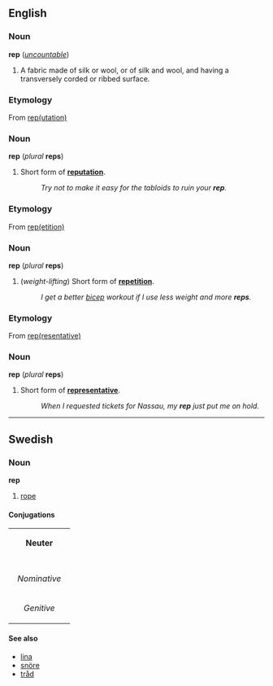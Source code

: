 ==English==
===Noun===
'''rep''' (''[[uncountable]]'')

#A fabric made of silk or wool, or of silk and wool, and having a transversely corded or ribbed surface.

===Etymology===
From [[reputation|rep(utation)]]

===Noun===
'''rep''' (''plural'' '''reps''')

#Short form of '''[[reputation]]'''.
#:''Try not to make it easy for the tabloids to ruin your '''rep'''.''

===Etymology===
From [[repetition|rep(etition)]]

===Noun===
'''rep''' (''plural'' '''reps''')

#(''weight-lifting'') Short form of '''[[repetition]]'''.
#:''I get a better [[bicep]] workout if I use less weight and more '''reps'''.''

===Etymology===
From [[representative|rep(resentative)]]

===Noun===
'''rep''' (''plural'' '''reps''')

#Short form of '''[[representative]]'''.
#:''When I requested tickets for Nassau, my '''rep''' just put me on hold.''

----
==Swedish==
===Noun===
'''rep'''
#[[rope]]
====Conjugations====
{| border=1 cellspacing=0 
| bgcolor=#FFFFF0 colspan=5 align=center | '''Neuter''' 
|- 
|- bgcolor=#FFFFF0 align=center 
! rowspan=2 | 
| colspan=2 width=105 | ''Singular'' 
| colspan=2 | ''Plural'' 
|- bgcolor=#FFFFF0 align=center 
| width=105 | ''Indefinite'' 
| width=105 | ''Definite'' 
| width=105 | ''Indefinite'' 
|  width=105 | ''Definite'' 
|- align=center 
| width=105 bgcolor=#FFFFF0 | ''Nominative'' 
| [[rep]] 
| [[repet]] 
| [[rep]] 
| [[repen]] 
|- align=center 
| width=105 bgcolor=#FFFFF0 | ''Genitive'' 
| [[reps]] 
| [[repets]] 
| [[reps]] 
| [[repens]] 
|}
====See also====
*[[lina]]
*[[snöre]]
*[[tråd]]